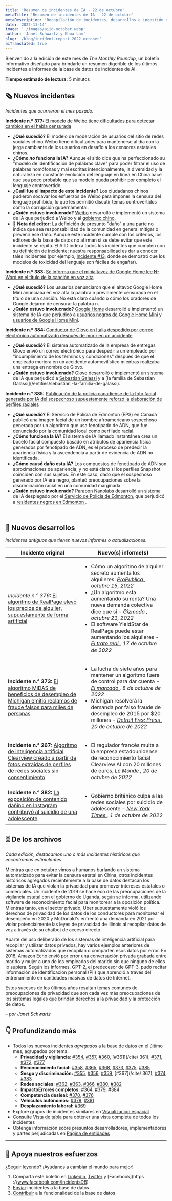 ```yaml
---
title: 'Resumen de incidentes de IA - 22 de octubre'
metaTitle: 'Resumen de incidentes de IA - 22 de octubre'
metaDescription: 'Recopilación de incidentes, desarrollos e ingestión de IA en octubre de 2022, que proporciona un resumen digerible de los últimos incidentes e informes de AIID'
date: '2022-11-14'
image: './images/aiid-october.webp'
author: 'Janet Schwartz y Khoa Lam'
slug: '/blog/incident-report-2022-october'
aiTranslated: true
---
```


Bienvenido a la edición de este mes de _The Monthly Roundup_, un boletín informativo diseñado para brindarle un resumen digerible de los últimos incidentes e informes de la base de datos de incidentes de AI.

**Tiempo estimado de lectura:** 5 minutos

## 🗞️ Nuevos incidentes

_Incidentes que ocurrieron el mes pasado:_

**Incidente n.º 377:** [El modelo de Weibo tiene dificultades para detectar cambios en el habla censurada](/cite/377)

- **¿Qué sucedió?** El modelo de moderación de usuarios del sitio de redes sociales chino Weibo tiene dificultades para mantenerse al día con la jerga cambiante de los usuarios en desafío a los censores estatales chinos.
- **¿Cómo _no_ funciona la IA?** Aunque el sitio dice que ha perfeccionado su "modelo de identificación de palabras clave" para poder filtrar el uso de palabras homófonas y mal escritas intencionalmente, la diversidad y la naturaleza en constante evolución del lenguaje en línea en China hace que sea poco probable que su modelo pueda prohibir por completo el lenguaje controvertido.
- **¿Cuál fue el impacto de este incidente?** Los ciudadanos chinos pudieron socavar los esfuerzos de Weibo para imponer la censura del lenguaje prohibido, lo que les permitió discutir temas controvertidos como la corrupción gubernamental.
- **¿Quién estuvo involucrado?** [Weibo](/entities/weibo) desarrolló e implementó un sistema de IA que perjudicó a Weibo y al [gobierno chino](/entities/chinese-government).
- 🚨 **Nota del editor:** La definición de presunto "daño" a una parte no indica que sea responsabilidad de la comunidad en general mitigar o prevenir ese daño. Aunque este incidente cumple con los criterios, los editores de la base de datos no afirman si se debe evitar que este incidente se repita. El AIID indexa todos los incidentes que cumplen con su [definición](/research/1-criteria) de incidente; nuestra responsabilidad es dar a conocer tales incidentes (por ejemplo, [Incidente #13](/cite/13), donde se demostró que los modelos de toxicidad del lenguaje son fáciles de engañar).

**Incidente n.º 383:** [Se informa que el minialtavoz de Google Home lee N-Word en el título de la canción en voz alta](/cite/383)

- **¿Qué sucedió?** Los usuarios denunciaron que el altavoz Google Home Mini anunciaba en voz alta la palabra n previamente censurada en el título de una canción. No está claro cuándo o cómo los oradores de Google dejaron de censurar la palabra n.
- **¿Quién estuvo involucrado?** [Google Home](/entities/google-home) desarrolló e implementó un sistema de IA que perjudicó a [usuarios negros de Google Home Mini](/entities/black-google-home-mini-users) y [usuarios de Google Home Mini](/entities/google-home-mini-users).

**Incidente n.º 384:** [Conductor de Glovo en Italia despedido por correo electrónico automatizado después de morir en un accidente](/cite/384)

- **¿Qué sucedió?** El sistema automatizado de la empresa de entregas Glovo envió un correo electrónico para despedir a un empleado por "incumplimiento de los términos y condiciones" después de que el empleado muriera en un accidente automovilístico mientras realizaba una entrega en nombre de Glovo.
- **¿Quién estuvo involucrado?** [Glovo](/entities/glovo) desarrolló e implementó un sistema de IA que perjudicó a [Sebastian Galassi](/entities/sebastian-galassi) y a [la familia de Sebastian Galassi](/entities/sebastian -la-familia-de-galassi).

**Incidente n.° 385:** [Publicación de la policía canadiense de la foto facial generada por IA del sospechoso supuestamente reforzó la elaboración de perfiles raciales](/cite/385)

- **¿Qué sucedió?** El Servicio de Policía de Edmonton (EPS) en Canadá publicó una imagen facial de un hombre afroamericano sospechoso generada por un algoritmo que usa fenotipado de ADN, que fue denunciado por la comunidad local como perfilado racial.
- **¿Cómo funciona la IA?** El sistema de IA llamado Instantánea crea un boceto facial compuesto basado en atributos de apariencia física generados por fenotipado de ADN, es el proceso de predecir la apariencia física y la ascendencia a partir de evidencia de ADN no identificada.
- **¿Cómo causó daño esta IA?** Los compuestos de fenotipado de ADN son aproximaciones de apariencia, y no está claro si los perfiles Snapshot coinciden con sus sujetos. En este caso, dado que el sospechoso generado por IA era negro, planteó preocupaciones sobre la discriminación racial en una comunidad marginada.
- **¿Quién estuvo involucrado?** [Parabon Nanolabs](/entities/parabon-nanolabs) desarrolló un sistema de IA desplegado por el [Servicio de Policía de Edmonton](/entities/edmonton-police-service), que perjudicó a [residentes negros en Edmonton ](/entities/black-edmonton-residents).

<br />

## 📎 Nuevos desarrollos

_Incidentes antiguos que tienen nuevos informes o actualizaciones._

<table className="border-1 borde-gris-200 my-4">
  <thead>
    <tr>
      <th align="center">Incidente original</th>
      <th align="center">Nuevo(s) informe(s)</th>
    </tr>
  </thead>
  <tbody>
    <tr>
      <td className="alinear-borde superior-1 borde-gris-200 px-4 py-2">
        <em>Incidente n.° 376:</em>
        <a href="/cite/376">
          El algoritmo de RealPage elevó los precios de alquiler, supuestamente de forma artificial
        </a>
      </td>
      <td className="alinear-borde superior-1 border-gris-200 px-4 py-2">
        <ul>
          <li>
            Cómo un algoritmo de alquiler secreto aumenta los alquileres:
            <em>
              <a href="https://www.propublica.org/article/yieldstar-rent-increase-realpage-rent">
                ProPublica
              </a>
              , octubre 15, 2022
            </em>
          </li>
          <li>
            ¿Un algoritmo está aumentando su renta? Una nueva demanda colectiva dice que sí -
            <em>
              <a href="https://gizmodo.com/realpage-yieldstar-high-rent-housing-class-action-suit-1849683731">
                Gizmodo
              </a>
              , octubre 21, 2022
            </em>
          </li>
          <li>
            El software YieldStar de RealPage puede estar aumentando los alquileres -
            <em>
              <a href="https://therealdeal.com/2022/10/17/realpage-algorithm-could-be-driven-up-rents/">
                El trato real
              </a>
              , 17 de octubre de 2022
            </em>
          </li>
        </ul>
      </td>
    </tr>
    <tr>
      <td className="alinear-borde superior-1 borde-gris-200 px-4 py-2">
        <strong>Incidente n.° 373:</strong>
        <a href="/cite/373">
          El algoritmo MiDAS de beneficios de desempleo de Michigan emitió reclamos de fraude falsos
          para miles de personas
        </a>
      </td>
      <td className="alinear-borde superior-1 borde-gris-200 px-4 py-2">
        <ul>
          <li>
            La lucha de siete años para mantener un algoritmo fuera de control para dar cuenta -
            <em>
              <a href="https://themarkup.org/newsletter/hello-world/the-seven-year-struggle- para-mantener-un-algoritmo-fuera-de-control-a-la-cuenta">
                El marcado
              </a>
              , 8 de octubre de 2022
            </em>
          </li>
          <li>
            Michigan resolverá la demanda por falso fraude de desempleo de 2015 por $20 millones -
            <em>
              <a href="https://www.freep.com/story/news/local/michigan/2022/10/20/michiganunemployment-false -fraud-lawsuit/69577567007/">
                Detroit Free Press
              </a>
              , 20 de octubre de 2022
            </em>
          </li>
        </ul>
      </td>
    </tr>
    <tr>
      <td className="alinear-borde superior-1 borde-gris-200 px-4 py-2">
        <strong>Incidente n.° 267:</strong>
        <a href="/cite/267">
          Algoritmo de inteligencia artificial Clearview creado a partir de fotos extraídas de
          perfiles de redes sociales sin consentimiento
        </a>
      </td>
      <td className="alinear-borde superior-1 borde-gris-200 px-4 py-2">
        <ul>
          <li>
            El regulador francés multa a la empresa estadounidense de reconocimiento facial
            Clearview AI con 20 millones de euros,
            <em>
              <a href="https://www.lemonde.fr/en/pixels/article/2022/10/20/french-regulator- fines-us-face-recognition-firm-clearview-ai-20-million_6001116_13.html">
                Le Monde
              </a>
              , 20 de octubre de 2022
            </em>
          </li>
        </ul>
      </td>
    </tr>
    <tr>
      <td className="alinear-borde superior-1 borde-gris-200 px-4 py-2">
        <strong>Incidente n.° 382:</strong>
        <a href="/cite/382">
          La exposición de contenido dañino en Instagram contribuyó al suicidio de una adolescente
        </a>
      </td>
      <td className="alinear-borde superior-1 borde-gris-200 px-4 py-2">
        <ul>
          <li>
            Gobierno británico culpa a las redes sociales por suicidio de adolescente -
            <em>
              <a href="https://www.nytimes.com/2022/10/01/business/instagram-suicide-ruling-britain.html">
                New York Times
              </a>
              , 1 de octubre de 2022
            </em>
          </li>
        </ul>
      </td>
    </tr>
  </tbody>
</table>

## 🗄 De los archivos

_Cada edición, destacamos uno o más incidentes históricos que encontramos estimulantes._

Mientras que en octubre vimos a humanos burlando un sistema automatizado para evitar la censura estatal en China, otros incidentes históricos agregados recientemente a la base de datos destacan los sistemas de IA que violan la privacidad para promover intereses estatales o comerciales. Un incidente de 2019 se hace eco de las preocupaciones de la vigilancia estatal con el gobierno de Uganda, según se informa, utilizando software de reconocimiento facial para monitorear a la oposición política. Mientras tanto, en el sector privado, Uber supuestamente violó los derechos de privacidad de los datos de los conductores para monitorear el desempeño en 2020 y McDonald's enfrentó una demanda en 2021 por violar potencialmente las leyes de privacidad de Illinois al recopilar datos de voz a través de su chatbot de acceso directo.

Aparte del uso deliberado de los sistemas de inteligencia artificial para recopilar y utilizar datos privados, hay varios ejemplos anteriores de sistemas automatizados que recopilan o comparten esos datos por error. En 2018, Amazon Echo envió por error una conversación privada grabada entre marido y mujer a uno de los empleados del marido sin que ninguno de ellos lo supiera. Según los informes, GPT-2, el predecesor de GPT-3, pudo recitar información de identificación personal (PII) que aprendió a través del entrenamiento en cantidades masivas de datos de Internet.

Estos sucesos de los últimos años resaltan temas comunes de preocupaciones de privacidad que son cada vez más preocupaciones de los sistemas legales que brindan derechos a la privacidad y la protección de datos.

_– por Janet Schwartz_

## 👇 Profundizando más

- Todos los nuevos incidentes _agregados_ a la base de datos en el último mes, agrupados por tema:
  - **Privacidad y vigilancia**: [#354](/cite/354), [#357](/cite/357), [#360](/cite/360), [#361](/cite/ 361), [#371](/cite/371), [#372](/cite/372), [#377](/cite/377)
  - **Reconocimiento facial:** [#358](/cite/358), [#365](/cite/365), [#368](/cite/368), [#373](/cite/373), [#375](/cite/375), [#385](/citar/385)
  - **Sesgo y discriminación:** [#355](/cite/355), [#356](/cite/356), [#359](/cite/359), [#367](/cite/ 367), [#374](/cite/374), [#383](/cita/383/)
  - **Redes sociales:** [#362](/cite/362), [#363](/cite/363), [#366](/cite/366), [#380](/cite/380), [#382](/cite/382)
  - **ImpactoErrores completos:** [#364](/cite/364), [#379](/cite/379), [#384](/cite/384)
  - **Competencia desleal:** [#370](/cite/370), [#376](/cite/376)
  - **Vehículos autónomos:** [#378](/cite/378), [#381](/cite/381)
  - **Desplazamiento laboral:** [#369](/cite/369)
- Explore grupos de incidentes similares en [Visualización espacial](/summaries/spatial)
- Consulte [Vista de tabla](/apps/incidents) para obtener una vista completa de todos los incidentes
- Obtenga información sobre presuntos desarrolladores, implementadores y partes perjudicadas en [Página de entidades](/entities)

<hr className="my-4" />

## 🦾 Apoya nuestros esfuerzos

¿Seguir leyendo? ¡Ayúdanos a cambiar el mundo para mejor!

1. Comparta este boletín en [LinkedIn](https://www.linkedin.com/company/responsible-ai-collaborative), [Twitter](https://twitter.com/IncidentsDB) y [Facebook](https ://www.facebook.com/IncidentsDB)
2. [Enviar](/apps/submit) incidentes a la base de datos
3. [Contribuir](https://github.com/responsible-ai-collaborative/aiid) a la funcionalidad de la base de datos
